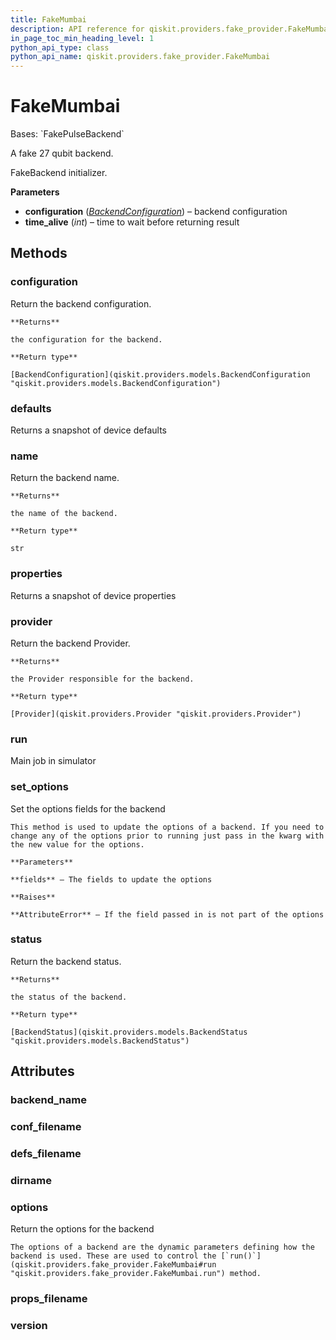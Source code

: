 ```yaml
---
title: FakeMumbai
description: API reference for qiskit.providers.fake_provider.FakeMumbai
in_page_toc_min_heading_level: 1
python_api_type: class
python_api_name: qiskit.providers.fake_provider.FakeMumbai
---
```


# FakeMumbai

<Class id="qiskit.providers.fake_provider.FakeMumbai" github="https://github.com/qiskit/qiskit/tree/stable/0.24/qiskit/providers/fake_provider/backends/mumbai/fake_mumbai.py" signature="FakeMumbai">
  Bases: `FakePulseBackend`

  A fake 27 qubit backend.

  FakeBackend initializer.

  **Parameters**

  *   **configuration** ([*BackendConfiguration*](qiskit.providers.models.BackendConfiguration "qiskit.providers.models.BackendConfiguration")) – backend configuration
  *   **time\_alive** (*int*) – time to wait before returning result

  ## Methods

  <span id="qiskit-providers-fake-provider-fakemumbai-configuration" />

  ### configuration

  <Function id="qiskit.providers.fake_provider.FakeMumbai.configuration" signature="FakeMumbai.configuration()">
    Return the backend configuration.

    **Returns**

    the configuration for the backend.

    **Return type**

    [BackendConfiguration](qiskit.providers.models.BackendConfiguration "qiskit.providers.models.BackendConfiguration")
  </Function>

  <span id="qiskit-providers-fake-provider-fakemumbai-defaults" />

  ### defaults

  <Function id="qiskit.providers.fake_provider.FakeMumbai.defaults" signature="FakeMumbai.defaults()">
    Returns a snapshot of device defaults
  </Function>

  <span id="qiskit-providers-fake-provider-fakemumbai-name" />

  ### name

  <Function id="qiskit.providers.fake_provider.FakeMumbai.name" signature="FakeMumbai.name()">
    Return the backend name.

    **Returns**

    the name of the backend.

    **Return type**

    str
  </Function>

  <span id="qiskit-providers-fake-provider-fakemumbai-properties" />

  ### properties

  <Function id="qiskit.providers.fake_provider.FakeMumbai.properties" signature="FakeMumbai.properties()">
    Returns a snapshot of device properties
  </Function>

  <span id="qiskit-providers-fake-provider-fakemumbai-provider" />

  ### provider

  <Function id="qiskit.providers.fake_provider.FakeMumbai.provider" signature="FakeMumbai.provider()">
    Return the backend Provider.

    **Returns**

    the Provider responsible for the backend.

    **Return type**

    [Provider](qiskit.providers.Provider "qiskit.providers.Provider")
  </Function>

  <span id="qiskit-providers-fake-provider-fakemumbai-run" />

  ### run

  <Function id="qiskit.providers.fake_provider.FakeMumbai.run" signature="FakeMumbai.run(run_input, **kwargs)">
    Main job in simulator
  </Function>

  <span id="qiskit-providers-fake-provider-fakemumbai-set-options" />

  ### set\_options

  <Function id="qiskit.providers.fake_provider.FakeMumbai.set_options" signature="FakeMumbai.set_options(**fields)">
    Set the options fields for the backend

    This method is used to update the options of a backend. If you need to change any of the options prior to running just pass in the kwarg with the new value for the options.

    **Parameters**

    **fields** – The fields to update the options

    **Raises**

    **AttributeError** – If the field passed in is not part of the options
  </Function>

  <span id="qiskit-providers-fake-provider-fakemumbai-status" />

  ### status

  <Function id="qiskit.providers.fake_provider.FakeMumbai.status" signature="FakeMumbai.status()">
    Return the backend status.

    **Returns**

    the status of the backend.

    **Return type**

    [BackendStatus](qiskit.providers.models.BackendStatus "qiskit.providers.models.BackendStatus")
  </Function>

  ## Attributes

  ### backend\_name

  <Attribute id="qiskit.providers.fake_provider.FakeMumbai.backend_name" name="backend_name" attributeValue="= 'fake_mumbai'" />

  ### conf\_filename

  <Attribute id="qiskit.providers.fake_provider.FakeMumbai.conf_filename" name="conf_filename" attributeValue="= 'conf_mumbai.json'" />

  ### defs\_filename

  <Attribute id="qiskit.providers.fake_provider.FakeMumbai.defs_filename" name="defs_filename" attributeValue="= 'defs_mumbai.json'" />

  ### dirname

  <Attribute id="qiskit.providers.fake_provider.FakeMumbai.dirname" name="dirname" attributeValue="= '/home/computertreker/git/qiskit/qiskit/.tox/docs/lib/python3.8/site-packages/qiskit/providers/fake_provider/backends/mumbai'" />

  ### options

  <Attribute id="qiskit.providers.fake_provider.FakeMumbai.options" name="options">
    Return the options for the backend

    The options of a backend are the dynamic parameters defining how the backend is used. These are used to control the [`run()`](qiskit.providers.fake_provider.FakeMumbai#run "qiskit.providers.fake_provider.FakeMumbai.run") method.
  </Attribute>

  ### props\_filename

  <Attribute id="qiskit.providers.fake_provider.FakeMumbai.props_filename" name="props_filename" attributeValue="= 'props_mumbai.json'" />

  ### version

  <Attribute id="qiskit.providers.fake_provider.FakeMumbai.version" name="version" attributeValue="= 1" />
</Class>

